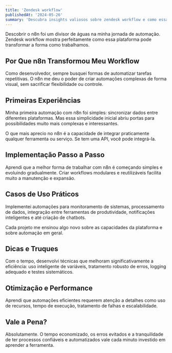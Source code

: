 ```yaml
---
title: 'Zendesk workflow'
publishedAt: '2024-05-26'
summary: 'Descubra insights valiosos sobre zendesk workflow e como essa tecnologia pode transformar sua forma de trabalhar com IA e desenvolvimento.'
---
```



Descobrir o n8n foi um divisor de águas na minha jornada de automação. Zendesk workflow mostra perfeitamente como essa plataforma pode transformar a forma como trabalhamos.

## Por Que n8n Transformou Meu Workflow

Como desenvolvedor, sempre busquei formas de automatizar tarefas repetitivas. O n8n me deu o poder de criar automações complexas de forma visual, sem sacrificar flexibilidade ou controle.

## Primeiras Experiências

Minha primeira automação com n8n foi simples: sincronizar dados entre diferentes plataformas. Mas essa simplicidade inicial abriu portas para possibilidades muito mais complexas e interessantes.

O que mais aprecio no n8n é a capacidade de integrar praticamente qualquer ferramenta ou serviço. Se tem uma API, você pode integrá-la.

## Implementação Passo a Passo

Aprendi que a melhor forma de trabalhar com n8n é começando simples e evoluindo gradualmente. Criar workflows modulares e reutilizáveis facilita muito a manutenção e expansão.

## Casos de Uso Práticos

Implementei automações para monitoramento de sistemas, processamento de dados, integração entre ferramentas de produtividade, notificações inteligentes e até criação de chatbots.

Cada projeto me ensinou algo novo sobre as capacidades da plataforma e sobre automação em geral.

## Dicas e Truques

Com o tempo, desenvolvi técnicas que melhoram significativamente a eficiência: uso inteligente de variáveis, tratamento robusto de erros, logging adequado e testes sistemáticos.

## Otimização e Performance

Aprendi que automações eficientes requerem atenção a detalhes como uso de recursos, tempo de execução, tratamento de falhas e escalabilidade.

## Vale a Pena?

Absolutamente. O tempo economizado, os erros evitados e a tranquilidade de ter processos confiáveis e automatizados vale cada minuto investido em aprender a ferramenta.
